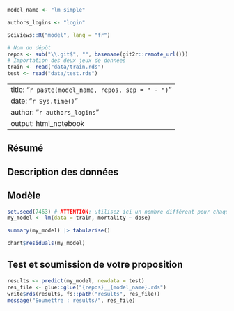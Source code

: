 <!--% Voici un exemple de modèle pour relever le challenge "models". Copiez ce document sous le nom de votre propre modèle, éditez-le, développez votre modèle et soumettez vos résultats (voir aussi README.md). Bonnes chances ! -->

<!--% Donner un nom à votre modèle ici (pour plus de facilité, utilisez le même nom que celui que vous avez donné à ce fichier .Rmd). N'OUBLIEZ PAS DE MODIFIER CE NOM A CHAQUE NOUVELLE ITERATION et utilisez uniquement des lettres a-z, A-Z, des chiffres 0-9, un trait souligné (_) ou un signe moins (-). -->

```r
model_name <- "lm_simple"
```

<!--% Indiquez votre login GitHub ci-dessous (remplacer 'login' par votre propre login Github). -->

```r
authors_logins <- "login"
```

```r
SciViews::R("model", lang = "fr")

# Nom du dépôt
repos <- sub("\\.git$", "", basename(git2r::remote_url()))
# Importation des deux jeux de données
train <- read("data/train.rds")
test <- read("data/test.rds")
```

<!--% Ne touchez pas à l'entête YAML ci-dessous : elle sera générée automatiquement à partir des autres informations du document. -->

---
title: "`r paste(model_name, repos, sep = " - ")`"
date: "`r Sys.time()`"
author: "`r authors_logins`"
output: html_notebook
---

## Résumé

<!--% Décrivez ici dans les grandes lignes (2-3), les options mises en œuvre dans votre modèle pour en augmenter les performances par rapport au modèle de base proposé. -->



## Description des données

<!--% Effectuez ici les statistiques descriptives qui vous sont nécessaires pour appréhender les données, sans toutefois vous éterniser trop dessus (10min max). -->



## Modèle

<!--% Placez ici le code qui génère votre modèle et commentez-le brièvement. Appelez toujours votre modèle `my_model` ! -->

```r
set.seed(7463) # ATTENTION: utilisez ici un nombre différent pour chaque modèle !
my_model <- lm(data = train, mortality ~ dose)
```

<!--% Effectuez ci-dessous toutes les analyses complémentaires que vous jugez utiles pour vérifier votre modèle et commentez-les (ci-dessous seulement un exemple de tableau et de graphique). -->

```r
summary(my_model) |> tabularise()
```

```r
chart$residuals(my_model)
```



## Test et soumission de votre proposition

<!--% Pour utiliser votre modèle afin de prédire la mortalité des abeilles à partir du jeu de données `test` et enregistrer les résultats dans `results/<repos>__<model_name>.rds`, exécutez le chunk suivant SANS LE MODIFIER. Ensuite soumettez vos résultats qui sont dans ce fichier à partir de l'app Shiny <https://sdd.umons.ac.be/B05Ca_models/> (voir aussi dans le cours en ligne à la section correspondante). -->

```r
results <- predict(my_model, newdata = test)
res_file <- glue::glue("{repos}__{model_name}.rds")
write$rds(results, fs::path("results", res_file))
message("Soumettre : results/", res_file)
```
